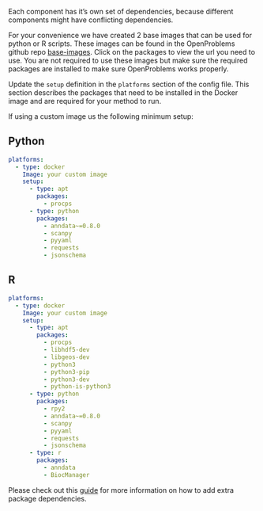 Each component has it's own set of dependencies, because different components might have conflicting dependencies.

For your convenience we have created 2 base images that can be used for python or R scripts. These images can be found in the OpenProblems github repo [base-images](https://github.com/openproblems-bio/base-images).
Click on the packages to view the url you need to use. You are not required to use these images but make sure the required packages are installed to make sure OpenProblems works properly.

Update the `setup` definition in the `platforms` section of the config file.
This section describes the packages that need to be installed in the Docker image and are required for your method to run.

If using a custom image us the following minimum setup:

::: {.panel-tabset}
## Python
```yaml
platforms:
  - type: docker
    Image: your custom image
    setup:
      - type: apt
        packages:
          - procps
      - type: python
        packages:
          - anndata~=0.8.0
          - scanpy
          - pyyaml
          - requests
          - jsonschema
```

## R

```yaml
platforms:
  - type: docker
    Image: your custom image
    setup:
      - type: apt
        packages:
          - procps
          - libhdf5-dev
          - libgeos-dev
          - python3
          - python3-pip
          - python3-dev
          - python-is-python3
      - type: python
        packages:
          - rpy2
          - anndata~=0.8.0
          - scanpy
          - pyyaml
          - requests
          - jsonschema
      - type: r
        packages:
          - anndata
          - BiocManager
```

:::

Please check out this [guide](https://viash.io/guide/component/add-dependencies.html) for more information on how to add extra package dependencies.